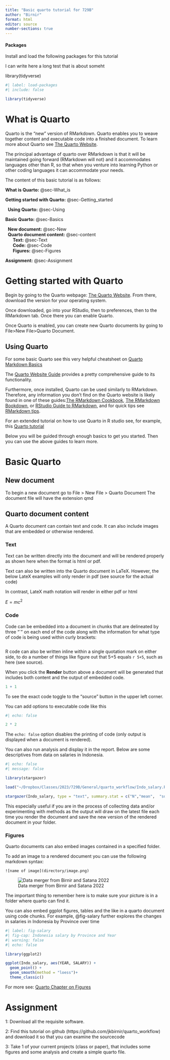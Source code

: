 ```yaml
---
title: "Basic quarto tutorial for 729B"
author: "Birnir"
format: html
editor: source
number-sections: true
---
```


```{=html}
<!-- Any notes to self not to be rendered in the final document can be placed in 
in the text in this way.  Note to self:  This quarto tutorial builds on the github tutorial in that it creates a quarto project housed on github.  Then it goes through the creation of a quarto document.  Students will then be able to downloat the file and the source code from github.-->
```
#### Packages

<!-- Headings and subheadings are denoted with the number of "#" -->

Install and load the following packages for this tutorial

I can write here a long test that is about someht

library(tidyverse)

```r
#| label: load-packages
#| include: false

library(tidyverse)

```

<!-- "#| include: false" supresses the code in the rendered document -->

# What is Quarto {#sec-What_is}

Quarto is the "new" version of RMarkdown. Quarto enables you to weave together content and executable code into a finished document. To learn more about Quarto see [The Quarto Website](http://quarto.org). <!-- Did you notice how easily we hyperlinked the website in the document -->

The principal advantage of quarto over RMarkdown is that it will be maintained going forward (RMarkdown will not) and it accommodates languages other than R, so that when you venture into learning Python or other coding languages it can accommodate your needs.

The content of this basic tutorial is as follows:

**What is Quarto:** @sec-What_is

**Getting started with Quarto:** @sec-Getting_started

|   **Using Quarto:** @sec-Using

**Basic Quarto:** @sec-Basics

|   **New document:** @sec-New

|   **Quarto document content:** @sec-content

|       **Text:** @sec-Text

|       **Code:** @sec-Code

|       **Figures:** @sec-Figures

**Assignment:** @sec-Assignment

```{=html}
<!-- Did you notice how easily we cross-referenced the various sections above, in addition to sections, figures, tables and code can be cross-referenced easily in Quarto.  For more see [Quarto Cross Referencing](https://quarto.org/docs/authoring/cross-references.html) 
Did you also notice how we indented using | at the beginning of a line.  For more see [RBookdown](https://bookdown.org/yihui/rmarkdown-cookbook/indent-text.html)-->
```
# Getting started with Quarto {#sec-Getting_started}

Begin by going to the Quarto webpage: [The Quarto Website](http://quarto.org). From there, download the version for your operating system.

Once downloaded, go into your RStudio, then to preferences, then to the RMarkdown tab. Once there you can enable Quarto.

Once Quarto is enabled, you can create new Quarto documents by going to File\>New File\>Quarto Document.

## Using Quarto {#sec-Using}

For some basic Quarto see this very helpful cheatsheet on [Quarto Markdown Basics](https://quarto.org/docs/authoring/markdown-basics.html)

The [Quarto Website Guide](https://quarto.org/docs/guide/) provides a pretty comprehensive guide to its functionality.

Furthermore, once installed, Quarto can be used similarly to RMarkdown. Therefore, any information you don't find on the Quarto website is likely found in one of these guides:[The RMarkdown Cookbook](https://bookdown.org/yihui/rmarkdown-cookbook/), [The RMarkdown Bookdown](https://bookdown.org/yihui/bookdown/), or [RStudio Guide to RMarkdown](https://rmarkdown.rstudio.com/), and for quick tips see [RMarkdown tips](https://appsilon.com/r-markdown-tips/).

For an extended tutorial on how to use Quarto in R studio see, for example, this [Quarto tutorial](https://quarto.org/docs/get-started/hello/rstudio.html)

Below you will be guided through enough basics to get you started. Then you can use the above guides to learn more.

# Basic Quarto {#sec-Basics}

## New document {#sec-New}

To begin a new document go to File \> New File \> Quarto Document The document file will have the extension qmd

## Quarto document content {#sec-content}

A Quarto document can contain text and code. It can also include images that are embedded or otherwise rendered.

### Text {#sec-Text}

Text can be written directly into the document and will be rendered properly as shown here when the format is html or pdf.

Text can also be written into the Quarto document in LaTeX. However, the below LateX examples will only render in pdf (see source for the actual code)

```{=latex}
\begin{itemize}
\item Example  
\item Text can be written in LaTeX code that will be preserved in the document file but will render properly only IF THE RENDERED DOCUMENT IS PDF
\end{itemize}
```
In contrast, LateX math notation will render in either pdf or html

$E = mc^{2}$

### Code {#sec-Code}

Code can be embedded into a document in chunks that are delineated by three "\`" on each end of the code along with the information for what type of code is being used within curly brackets:

```r
```

R code can also be written inline within a single quotation mark on either side, to do a number of things like figure out that 5+5 equals `r 5+5`, such as here (see source).

When you click the **Render** button above a document will be generated that includes both content and the output of embedded code.

<!-- A star on each side of a text will render italics, two stars bold.  For more on markdown basic formatting see above basics-->

```r

1 + 1

```

To see the exact code toggle to the "source" button in the upper left corner.

You can add options to executable code like this

```r
#| echo: false

2 * 2

```

The `echo: false` option disables the printing of code (only output is displayed when a document is rendered).

```{=html}
<!-- Some code chunk options
Add a chunk option in {r chunk-name, name = value}
hide message: message = FALSE 
hide warning: warning = FALSE 
hide all : include = FALSE 
hide results : results = "hide" or results = FALSE

One important difference between R Markdown documents and Quarto documents is that in Quarto chunk options are typically included in special comments at the top of code chunks rather than within the line that begins the chunk.  FOr more see [Quarto Computation](https://quarto.org/docs/computations/r.html)
-->
```
You can also run analysis and display it in the report. Below are some descriptives from data on salaries in Indonesia.

```r
#| echo: false
#| message: false

library(stargazer)

load("~/Dropbox/Classes/2023/729B/General/quarto_workflow/Indo_salary.Rdata")

stargazer(Indo_salary, type = "text", summary.stat = c("N","mean",  "sd","min", "max" ))
```

This especially useful if you are in the process of collecting data and/or experimenting with methods as the output will draw on the latest file each time you render the document and save the new version of the rendered document in your folder.

### Figures {#sec-Figures}

Quarto documents can also embed images contained in a specified folder.

To add an image to a rendered document you can use the following markdown syntax:

`![name of image](directory/image.png)`

<!-- Did you notice how the above command ![name of image](directory/image.png) is enclosed between ` and `  in this way the command will print in the rendered document while not confusing quarto into thinking you are asking it to execute it -->

![Data merger from Birnir and Satana 2022](test.png)

The important thing to remember here is to make sure your picture is in a folder where quarto can find it.

You can also embed ggplot figures, tables and the like in a quarto document using code chunks. For example, @fig-salary further explores the changes in salaries in Indonesia by Province over time

```r
#| label: fig-salary
#| fig-cap: Indonesia salary by Province and Year
#| warning: false
#| echo: false

library(ggplot2)

ggplot(Indo_salary, aes(YEAR, SALARY)) + 
  geom_point() + 
  geom_smooth(method = "loess")+
  theme_classic()
```

For more see: [Quarto Chapter on Figures](https://quarto.org/docs/authoring/figures.html)

# Assignment {#sec-Assignment}

1: Download all the requisite software.

2: Find this tutorial on github (https://github.com/jkbirnir/quarto_workflow) and download it so that you can examine the sourcecode

3: Take 1 of your current projects (class or paper), that includes some figures and some analysis and create a simple quarto file.
